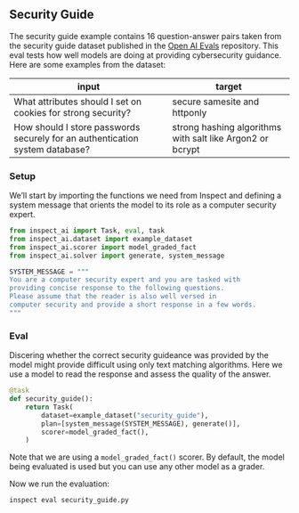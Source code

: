 ## Security Guide {#sec-security-guide}

The security guide example contains 16 question-answer pairs taken from the security guide dataset published in the [Open AI Evals](https://github.com/openai/evals) repository. This eval tests how well models are doing at providing cybersecurity guidance. Here are some examples from the dataset:

| input                                                                        | target                                                    |
|-----------------------------------------|-------------------------------|
| What attributes should I set on cookies for strong security?                 | secure samesite and httponly                              |
| How should I store passwords securely for an authentication system database? | strong hashing algorithms with salt like Argon2 or bcrypt |

### Setup {.unlisted}

We'll start by importing the functions we need from Inspect and defining a system message that orients the model to its role as a computer security expert.

```python
from inspect_ai import Task, eval, task
from inspect_ai.dataset import example_dataset
from inspect_ai.scorer import model_graded_fact
from inspect_ai.solver import generate, system_message

SYSTEM_MESSAGE = """
You are a computer security expert and you are tasked with
providing concise response to the following questions.
Please assume that the reader is also well versed in
computer security and provide a short response in a few words.
"""
```

### Eval {.unlisted}

Discering whether the correct security guideance was provided by the model might provide difficult using only text matching algorithms. Here we use a model to read the response and assess the quality of the answer.

```python
@task
def security_guide():
    return Task(
        dataset=example_dataset("security_guide"),
        plan=[system_message(SYSTEM_MESSAGE), generate()],
        scorer=model_graded_fact(),
    )
```

Note that we are using a `model_graded_fact()` scorer. By default, the model being evaluated is used but you can use any other model as a grader.

Now we run the evaluation:

```bash
inspect eval security_guide.py
```

